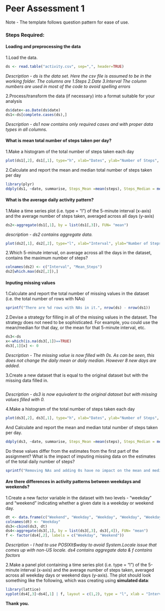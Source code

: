 Peer Assessment 1
========================================================

Note - The template follows question pattern for ease of use.

### Steps Required:


#### Loading and preprocessing the data



1.Load the data.

```r
ds <- read.table("activity.csv", sep=",", header=TRUE)
```

*Description - ds is the data set. Here the csv file is assumed to be in the working folder. The columns are
1.Steps
2.Date
3.Interval
The column numbers are used in most of the code to avoid spelling errors*



2.Process/transform the data (if necessary) into a format suitable for your analysis

```r
ds$date<-as.Date(ds$date)
ds1<-ds[complete.cases(ds),]
```

*Description - ds1 now contains only required cases and with proper data types in all columns.*



#### What is mean total number of steps taken per day?



1.Make a histogram of the total number of steps taken each day

```r
plot(ds1[,2], ds1[,1], type="h", xlab="Dates", ylab="Number of Steps", lwd = 2, col = "brown")
```



2.Calculate and report the mean and median total number of steps taken per day

```r
library(plyr)
ddply(ds1, ~date, summarise, Steps_Mean =mean(steps), Steps_Median = median(steps), Steps_Total = sum(steps))
```



#### What is the average daily activity pattern?



1.Make a time series plot (i.e. type = "l") of the 5-minute interval (x-axis) and the average number of steps taken, averaged across all days (y-axis)

```r
ds2<-aggregate(ds1[,1], by = list(ds1[,3]), FUN= "mean")
```

*description - ds2 contains aggregate data.*

```r
plot(ds2[,1], ds2[,2], type="l", xlab="Interval", ylab="Number of Steps", lwd = 1, col="blue")
```



2.Which 5-minute interval, on average across all the days in the dataset, contains the maximum number of steps?

```r
colnames(ds2) <- c("Interval", "Mean_Steps")
ds2[which.max(ds2[,2]),]
```



#### Inputing missing values



1.Calculate and report the total number of missing values in the dataset (i.e. the total number of rows with NAs)

```r
sprintf("There are %d rows with NAs in it.", nrow(ds) - nrow(ds1))
```



2.Devise a strategy for filling in all of the missing values in the dataset. The strategy does not need to be sophisticated. For example, you could use the mean/median for that day, or the mean for that 5-minute interval, etc.

```r
ds3<-ds
x<-which(is.na(ds3[,1])==TRUE)
ds3[,1][x] <- 0
```

*Description - The missing value is now filled with 0s. As can be seen, this does not change the daily mean or daily median. However 8 new days are added.*



3.Create a new dataset that is equal to the original dataset but with the missing data filled in.

```r
```

*Description - ds3 is now equivalent to the original dataset but with missing values filled with 0.*



4.Make a histogram of the total number of steps taken each day

```r
plot(ds3[,2], ds3[,1], type="h", xlab="Dates", ylab="Number of Steps", lwd = 2, col = "brown")
```


And Calculate and report the mean and median total number of steps taken per day.

```r
ddply(ds3, ~date, summarise, Steps_Mean =mean(steps), Steps_Median = median(steps), Steps_Total = sum(steps))

```


Do these values differ from the estimates from the first part of the assignment? What is the impact of imputing missing data on the estimates of the total daily number of steps?

```r
sprintf("Removing NAs and adding 0s have no impact on the mean and median for each day. However we get 8 more records with 0 mean, which would mean that there were no recordings for 8 days in the given sample. Number of rows increase from 53 to 61")
```



#### Are there differences in activity patterns between weekdays and weekends?



1.Create a new factor variable in the dataset with two levels - "weekday" and "weekend" indicating whether a given date is a weekday or weekend day.

```r
dt <- data.frame(c("Weekend", "Weekday", "Weekday", "Weekday", "Weekday", "Weekday", "Weekend")[as.POSIXlt(ds3[,2])$wday + 1])
colnames(dt) <- "Weekday"
ds3<-cbind(ds3, dt)
ds4<-aggregate(ds3[,1], by = list(ds3[,3], ds3[,4]), FUN= "mean")
f <- factor(ds4[,2], labels = c("Weekday", "Weekend"))
```

*Description - I had to use POSIXlt$wday to avoid System.Locale issue that comes up with non-US locale. ds4 contains aggregate data & f contains factors*



2.Make a panel plot containing a time series plot (i.e. type = "l") of the 5-minute interval (x-axis) and the average number of steps taken, averaged across all weekday days or weekend days (y-axis). The plot should look something like the following, which was creating using **simulated data**:

```r
library(lattice)
xyplot(ds4[,3]~ds4[,1] | f, layout = c(1,2), type = "l", xlab = "Interval", ylab="Number of Steps")
```

**Thank you.**